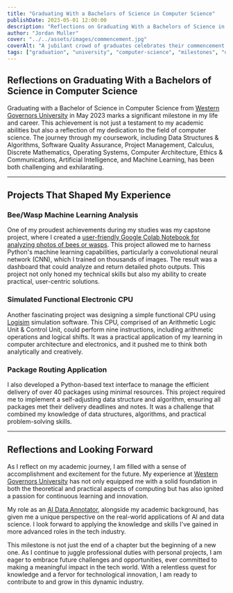 ```yaml
---
title: "Graduating With a Bachelors of Science in Computer Science"
publishDate: 2023-05-01 12:00:00
description: "Reflections on Graduating With a Bachelors of Science in Computer Science"
author: "Jordan Muller"
cover: "../../assets/images/commencement.jpg"
coverAlt: "A jubilant crowd of graduates celebrates their commencement. The air is filled with a vibrant shower of confetti, reflecting a spectrum of colors that glisten in the light. Graduation caps are tossed up in joy, contributing to the festive atmosphere."
tags: ["graduation", "university", "computer-science", "milestones", "degree"]
---
```


## Reflections on Graduating With a Bachelors of Science in Computer Science

Graduating with a Bachelor of Science in Computer Science from [Western Governors University](https://www.wgu.edu/) in May 2023 marks a significant milestone in my life and career. This achievement is not just a testament to my academic abilities but also a reflection of my dedication to the field of computer science. The journey through my coursework, including Data Structures & Algorithms, Software Quality Assurance, Project Management, Calculus, Discrete Mathematics, Operating Systems, Computer Architecture, Ethics & Communications, Artificial Intelligence, and Machine Learning, has been both challenging and exhilarating.

---

## Projects That Shaped My Experience

### Bee/Wasp Machine Learning Analysis

One of my proudest achievements during my studies was my capstone project, where I created a [user-friendly Google Colab Notebook for analyzing photos of bees or wasps](/portfolio/bee-wasp-ai-ml-web-app/). This project allowed me to harness Python's machine learning capabilities, particularly a convolutional neural network (CNN), which I trained on thousands of images. The result was a dashboard that could analyze and return detailed photo outputs. This project not only honed my technical skills but also my ability to create practical, user-centric solutions.

### Simulated Functional Electronic CPU

Another fascinating project was designing a simple functional CPU using [Logisim](https://github.com/logisim-evolution/logisim-evolution) simulation software. This CPU, comprised of an Arithmetic Logic Unit & Control Unit, could perform nine instructions, including arithmetic operations and logical shifts. It was a practical application of my learning in computer architecture and electronics, and it pushed me to think both analytically and creatively.

### Package Routing Application

I also developed a Python-based text interface to manage the efficient delivery of over 40 packages using minimal resources. This project required me to implement a self-adjusting data structure and algorithm, ensuring all packages met their delivery deadlines and notes. It was a challenge that combined my knowledge of data structures, algorithms, and practical problem-solving skills.

---

## Reflections and Looking Forward

As I reflect on my academic journey, I am filled with a sense of accomplishment and excitement for the future. My experience at [Western Governors University](https://www.wgu.edu/) has not only equipped me with a solid foundation in both the theoretical and practical aspects of computing but has also ignited a passion for continuous learning and innovation.

My role as an [AI Data Annotator](/blog/what-is-ai-data-annotation/), alongside my academic background, has given me a unique perspective on the real-world applications of AI and data science. I look forward to applying the knowledge and skills I've gained in more advanced roles in the tech industry.

This milestone is not just the end of a chapter but the beginning of a new one. As I continue to juggle professional duties with personal projects, I am eager to embrace future challenges and opportunities, ever committed to making a meaningful impact in the tech world. With a relentless quest for knowledge and a fervor for technological innovation, I am ready to contribute to and grow in this dynamic industry.
